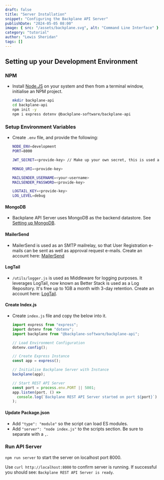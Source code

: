 ```yaml
---
draft: false
title: "Server Installation"
snippet: "Configuring the Backplane API Server"
publishDate: "2024-05-05 08:00"
image: { src: "/assets/backplane.svg", alt: "Command Line Interface" }
category: "tutorial"
author: "Lewis Sheridan"
tags: []
---
```


## Setting up your Development Environment

### NPM

- Install [Node.JS](https://nodejs.org/en/download) on your system and then from a terminal window, initialise an NPM project.

  ```bash
  mkdir backplane-api
  cd backplane-api
  npm init -y
  npm i express dotenv @backplane-software/backplane-api
  ```

### Setup Environment Variables

- Create `.env` file, and provide the following:

  ```bash
  NODE_ENV=development
  PORT=8000

  JWT_SECRET=<provide-key> // Make up your own secret, this is used as the salt to CryptB for password Hashing. e.g. MyS3cureP&!00word\*

  MONGO_URI=<provide-key>

  MAILSENDER_USERNAME=<your-username>
  MAILSENDER_PASSWORD=<provide-key>

  LOGTAIL_KEY=<provide-key>
  LOG_LEVEL=debug
  ```

#### MongoDB

- Backplane API Server uses MongoDB as the backend datastore. See [Setting up MongoDB](/blog/mongosetup).

#### MailerSend

- MailerSend is used as an SMTP mailrelay, so that User Registration e-mails can be sent as well as approval request e-mails. Create an account here: [MailerSend](https://www.mailersend.com/)

#### LogTail

- `/utils/logger.js` is used as Middleware for logging purposes. It leverages LogTail, now known as Better Stack is used as a Log Repository. It's free up to 1GB a month with 3-day retention. Create an account here: [LogTail](https://betterstack.com/logs).

#### Create Index.js

- Create `index.js` file and copy the below into it.

  ```js
  import express from "express";
  import dotenv from "dotenv";
  import backplane from "@backplane-software/backplane-api";

  // Load Environment Configuration
  dotenv.config();

  // Create Express Instance
  const app = express();

  // Initialise Backplane Server with Instance
  backplane(app);

  // Start REST API Server
  const port = process.env.PORT || 5001;
  app.listen(port, () =>
    console.log(`Backplane REST API Server started on port ${port}`)
  );
  ```

#### Update Package.json

- Add `"type": "module"` so the script can load ES modules.
- Add `"server": "node index.js"` to the scripts section. Be sure to separate with a `,`.

### Run API Server

`npm run server` to start the server on localhost port 8000.

Use `curl http://localhost:8000` to confirm server is running. If successful you should see: `Backplane REST API Server is ready`.
